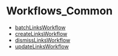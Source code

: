 
# Workflows\_Common

- [batchLinksWorkflow](../Workflows_Common/functions/core_flows.Common.Workflows_Common.batchLinksWorkflow/page.mdx)
- [createLinksWorkflow](../Workflows_Common/functions/core_flows.Common.Workflows_Common.createLinksWorkflow/page.mdx)
- [dismissLinksWorkflow](../Workflows_Common/functions/core_flows.Common.Workflows_Common.dismissLinksWorkflow/page.mdx)
- [updateLinksWorkflow](../Workflows_Common/functions/core_flows.Common.Workflows_Common.updateLinksWorkflow/page.mdx)
